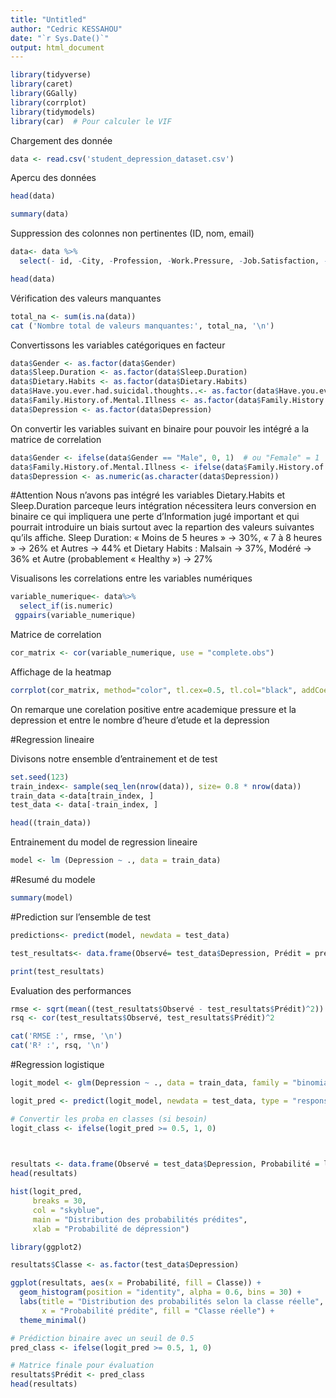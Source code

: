 ```yaml
---
title: "Untitled"
author: "Cedric KESSAHOU"
date: "`r Sys.Date()`"
output: html_document
---
```



```r
library(tidyverse)
library(caret)
library(GGally)
library(corrplot)
library(tidymodels)
library(car)  # Pour calculer le VIF
```


Chargement des donnée
```r
data <- read.csv('student_depression_dataset.csv')
```

Apercu des données
```r
head(data)
```

```r
summary(data)

```
Suppression des colonnes non pertinentes (ID, nom, email)
```r
data<- data %>%
  select(- id, -City, -Profession, -Work.Pressure, -Job.Satisfaction, - Degree)
```

```r
head(data)
```
Vérification des valeurs manquantes
```r
total_na <- sum(is.na(data))
cat ('Nombre total de valeurs manquantes:', total_na, '\n')
```

Convertissons les variables catégoriques en facteur
```r
data$Gender <- as.factor(data$Gender)
data$Sleep.Duration <- as.factor(data$Sleep.Duration)
data$Dietary.Habits <- as.factor(data$Dietary.Habits)
data$Have.you.ever.had.suicidal.thoughts..<- as.factor(data$Have.you.ever.had.suicidal.thoughts..)
data$Family.History.of.Mental.Illness <- as.factor(data$Family.History.of.Mental.Illness)
data$Depression <- as.factor(data$Depression)

```

On convertir les variables suivant en binaire pour pouvoir les intégré a la matrice de correlation
```r

data$Gender <- ifelse(data$Gender == "Male", 0, 1)  # ou "Female" = 1
data$Family.History.of.Mental.Illness <- ifelse(data$Family.History.of.Mental.Illness == "Yes", 1, 0)
data$Depression <- as.numeric(as.character(data$Depression))   

```

#Attention
Nous n'avons pas intégré les variables Dietary.Habits et Sleep.Duration  parceque leurs intégration nécessitera leurs conversion en binaire ce qui impliquera une perte d'Information jugé important et qui pourrait introduire un biais surtout avec la repartion des valeurs suivantes qu'ils affiche. Sleep Duration: « Moins de 5 heures » → 30%, « 7 à 8 heures » → 26% et Autres → 44% et  Dietary Habits : Malsain → 37%, Modéré → 36% et Autre (probablement « Healthy ») → 27%



Visualisons les correlations entre les variables numériques
```r
variable_numerique<- data%>%
  select_if(is.numeric)
 ggpairs(variable_numerique)
```

Matrice de correlation
```r
cor_matrix <- cor(variable_numerique, use = "complete.obs")

```
 

Affichage de la heatmap
```r
corrplot(cor_matrix, method="color", tl.cex=0.5, tl.col="black", addCoef.col="black", number.cex=0.5)
```


On remarque une corelation positive entre academique pressure et la depression et entre le nombre d'heure d'etude et la depression




#Regression lineaire

Divisons notre ensemble d'entrainement et de test
```r
set.seed(123)
train_index<- sample(seq_len(nrow(data)), size= 0.8 * nrow(data))
train_data <-data[train_index, ]
test_data <- data[-train_index, ]
```

```r
head((train_data))
```



Entrainement du model de regression lineaire
```r
model <- lm (Depression ~ ., data = train_data)
```


#Resumé du modele
```r
summary(model)
```

#Prediction sur l'ensemble de test
 
```r
predictions<- predict(model, newdata = test_data)

test_resultats<- data.frame(Observé= test_data$Depression, Prédit = predictions)

print(test_resultats)
```


Evaluation des performances
```r
rmse <- sqrt(mean((test_resultats$Observé - test_resultats$Prédit)^2))
rsq <- cor(test_resultats$Observé, test_resultats$Prédit)^2

cat('RMSE :', rmse, '\n')
cat('R² :', rsq, '\n')

```


#Regression logistique

 
```r
logit_model <- glm(Depression ~ ., data = train_data, family = "binomial")
```

```r
logit_pred <- predict(logit_model, newdata = test_data, type = "response")  # donne une proba

# Convertir les proba en classes (si besoin)
logit_class <- ifelse(logit_pred >= 0.5, 1, 0)

 
```
```r
resultats <- data.frame(Observé = test_data$Depression, Probabilité = logit_pred)
head(resultats)
```
```r
hist(logit_pred, 
     breaks = 30, 
     col = "skyblue", 
     main = "Distribution des probabilités prédites",
     xlab = "Probabilité de dépression")

```


```r
library(ggplot2)

resultats$Classe <- as.factor(test_data$Depression)

ggplot(resultats, aes(x = Probabilité, fill = Classe)) +
  geom_histogram(position = "identity", alpha = 0.6, bins = 30) +
  labs(title = "Distribution des probabilités selon la classe réelle",
       x = "Probabilité prédite", fill = "Classe réelle") +
  theme_minimal()

```
```r
# Prédiction binaire avec un seuil de 0.5
pred_class <- ifelse(logit_pred >= 0.5, 1, 0)

# Matrice finale pour évaluation
resultats$Prédit <- pred_class
head(resultats)

```

